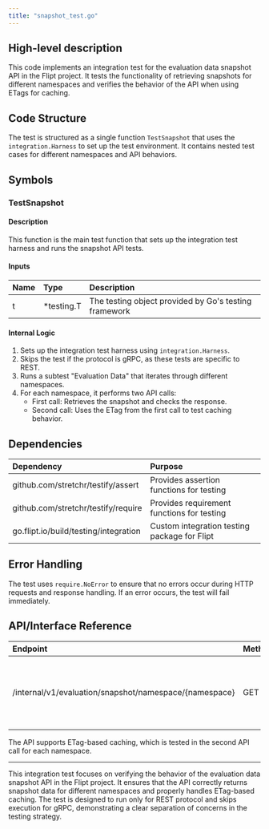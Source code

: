 ```yaml
---
title: "snapshot_test.go"
---
```


## High-level description
This code implements an integration test for the evaluation data snapshot API in the Flipt project. It tests the functionality of retrieving snapshots for different namespaces and verifies the behavior of the API when using ETags for caching.

## Code Structure
The test is structured as a single function `TestSnapshot` that uses the `integration.Harness` to set up the test environment. It contains nested test cases for different namespaces and API behaviors.

## Symbols

### TestSnapshot
#### Description
This function is the main test function that sets up the integration test harness and runs the snapshot API tests.

#### Inputs
| Name | Type | Description |
|:-----|:-----|:------------|
| t | *testing.T | The testing object provided by Go's testing framework |

#### Internal Logic
1. Sets up the integration test harness using `integration.Harness`.
2. Skips the test if the protocol is gRPC, as these tests are specific to REST.
3. Runs a subtest "Evaluation Data" that iterates through different namespaces.
4. For each namespace, it performs two API calls:
   - First call: Retrieves the snapshot and checks the response.
   - Second call: Uses the ETag from the first call to test caching behavior.

## Dependencies
| Dependency | Purpose |
|:-----------|:--------|
| github.com/stretchr/testify/assert | Provides assertion functions for testing |
| github.com/stretchr/testify/require | Provides requirement functions for testing |
| go.flipt.io/build/testing/integration | Custom integration testing package for Flipt |

## Error Handling
The test uses `require.NoError` to ensure that no errors occur during HTTP requests and response handling. If an error occurs, the test will fail immediately.

## API/Interface Reference
| Endpoint | Method | Request | Response | Description |
|:---------|:-------|:--------|:---------|:------------|
| /internal/v1/evaluation/snapshot/namespace/{namespace} | GET | - | Snapshot data | Retrieves the evaluation data snapshot for a given namespace |

The API supports ETag-based caching, which is tested in the second API call for each namespace.

___

This integration test focuses on verifying the behavior of the evaluation data snapshot API in the Flipt project. It ensures that the API correctly returns snapshot data for different namespaces and properly handles ETag-based caching. The test is designed to run only for REST protocol and skips execution for gRPC, demonstrating a clear separation of concerns in the testing strategy.